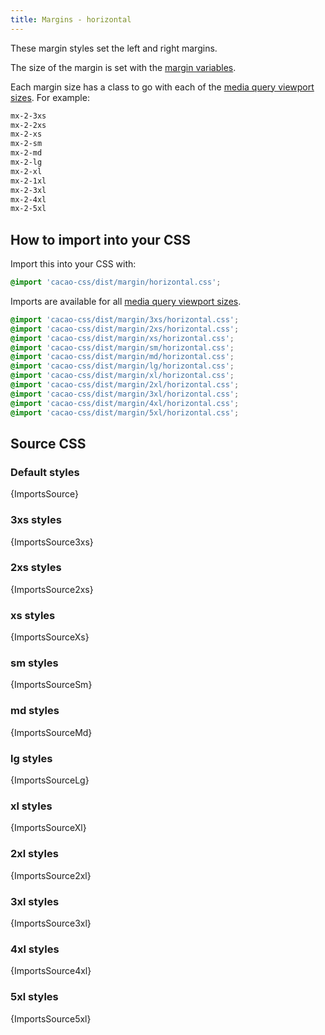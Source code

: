 ```yaml
---
title: Margins - horizontal
---
```


These margin styles set the left and right margins.

The size of the margin is set with the [margin variables](/styles/margin/variables).

Each margin size has a class to go with each of the [media query viewport sizes](/styles/media#viewport-media-queries). For example:

```css
mx-2-3xs
mx-2-2xs
mx-2-xs
mx-2-sm
mx-2-md
mx-2-lg
mx-2-xl
mx-2-1xl
mx-2-3xl
mx-2-4xl
mx-2-5xl
```


## How to import into your CSS

Import this into your CSS with:

```css
@import 'cacao-css/dist/margin/horizontal.css';
```

Imports are available for all [media query viewport sizes](/styles/media#viewport-media-queries).

```css
@import 'cacao-css/dist/margin/3xs/horizontal.css';
@import 'cacao-css/dist/margin/2xs/horizontal.css';
@import 'cacao-css/dist/margin/xs/horizontal.css';
@import 'cacao-css/dist/margin/sm/horizontal.css';
@import 'cacao-css/dist/margin/md/horizontal.css';
@import 'cacao-css/dist/margin/lg/horizontal.css';
@import 'cacao-css/dist/margin/xl/horizontal.css';
@import 'cacao-css/dist/margin/2xl/horizontal.css';
@import 'cacao-css/dist/margin/3xl/horizontal.css';
@import 'cacao-css/dist/margin/4xl/horizontal.css';
@import 'cacao-css/dist/margin/5xl/horizontal.css';
```

## Source CSS

<!-- markdownlint-disable -->

### Default styles

<CodeBlock language="css" title="margin/horizontal.css">{ImportsSource}</CodeBlock>

### 3xs styles

<CodeBlock language="css" title="margin/3xs/horizontal.css">{ImportsSource3xs}</CodeBlock>

### 2xs styles

<CodeBlock language="css" title="margin/2xs/horizontal.css">{ImportsSource2xs}</CodeBlock>

### xs styles

<CodeBlock language="css" title="margin/xs/horizontal.css">{ImportsSourceXs}</CodeBlock>

### sm styles

<CodeBlock language="css" title="margin/sm/horizontal.css">{ImportsSourceSm}</CodeBlock>

### md styles

<CodeBlock language="css" title="margin/md/horizontal.css">{ImportsSourceMd}</CodeBlock>

### lg styles

<CodeBlock language="css" title="margin/lg/horizontal.css">{ImportsSourceLg}</CodeBlock>

### xl styles

<CodeBlock language="css" title="margin/xl/horizontal.css">{ImportsSourceXl}</CodeBlock>

### 2xl styles

<CodeBlock language="css" title="margin/2xl/horizontal.css">{ImportsSource2xl}</CodeBlock>

### 3xl styles

<CodeBlock language="css" title="margin/3xl/horizontal.css">{ImportsSource3xl}</CodeBlock>

### 4xl styles

<CodeBlock language="css" title="margin/4xl/horizontal.css">{ImportsSource4xl}</CodeBlock>

### 5xl styles

<CodeBlock language="css" title="margin/5xl/horizontal.css">{ImportsSource5xl}</CodeBlock>
